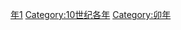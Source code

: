 {{Catnav|頁面分類|历史|歷史時代|年|10世纪各年}}
{{Commons category|991}}

[[Category:990年代|年1]]
[[Category:10世纪各年|Category:10世纪各年]]
[[Category:卯年|Category:卯年]]
